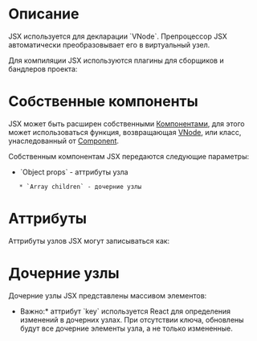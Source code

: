 = Описание =
JSX используется для декларации `VNode`. Препроцессор JSX автоматически преобразовывает его в виртуальный узел.

{{{javascript
import { render } from "react";

const MyEl = <div>Hello world</div>;

render(MyEl, document.body);
}}}

Для компиляции JSX используются плагины для сборщиков и бандлеров проекта:
{{{javascript
// Webpack
module: {
	rules: [
		{
			test: /\.js$/,
			exclude: /node_modules/,
			use: {
				loader: 'babel-loader',
				options: {
					plugins: [
						['transform-react-jsx', {'pragma': 'h'}]
					]
				}
			}
		}
	]
}
}}}

= Собственные компоненты =
JSX может быть расширен собственными [[component|Компонентами]], для этого может использоваться функция, возвращающая [[element|VNode]], или класс, унаследованный от [[component|Component]].

{{{javascript
import { render } from "react";

const MyEl = (props) => <div>Hello world</div>;

render(<MyEl/>, document.body);
}}}

{{{javascript
import { render, Component } from "react";

class MyEl extends Component{
	render(props){
		return <div>Hello world</div>;
	}
}

render(<MyEl/>, document.body);
}}}

Собственным компонентам JSX передаются следующие параметры:
* `Object props` - аттрибуты узла
	* `Array children` - дочерние узлы

= Аттрибуты =
Аттрибуты узлов JSX могут записываться как:
{{{javascript
<input
	type="text" // Константы
	value={props.value} // Переменные
	onChange={alert('Hi')} // Функции
/>
}}}

= Дочерние узлы =
Дочерние узлы JSX представлены массивом элементов:
{{{javascript
import { render } from "react";

function Numbers(props){
  return (
    <ul>{
      props.numbers.map(
        (num) => <li key={num}>{num}</li>
      )
    }</ul>
  );
}

render(<Numbers numbers={[1, 2, 3]}/>, document.body);
}}}

*Важно:* аттрибут `key` используется React для определения изменений в дочерних узлах. При отсутствии ключа, обновлены будут все дочерние элементы узла, а не только измененные.
